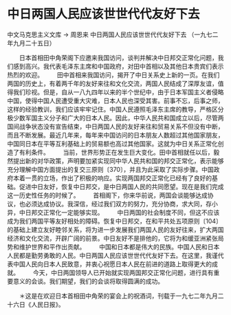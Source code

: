 # 中日两国人民应该世世代代友好下去

中文马克思主义文库 -> 周恩来
中日两国人民应该世世代代友好下去
（一九七二年九月二十五日）


　　日本首相田中角荣阁下应邀来我国访问，谈判并解决中日邦交正常化问题，我们感到高兴。我代表毛泽东主席和中国政府，对田中首相以及其他日本贵宾们表示热烈的欢迎。
　　田中首相来我国访问，揭开了中日关系史上新的一页。在我们两国的历史上，有着两千年的友好来往和文化交流，两国人民结成了深厚友谊，值得我们珍视。但是，自从一八九四年以来的半个世纪中，由于日本军国主义者侵略中国，使得中国人民遭受重大灾难，日本人民也深受其害。前事不忘，后事之师，这样的经验教训，我们应该牢牢记住。中国人民遵照毛泽东主席的教导，严格区分极少数军国主义分子和广大的日本人民。因此，中华人民共和国成立以后，尽管两国间战争状态没有宣告结束，中日两国人民的友好来往和贸易关系不但没有中断，而且不断发展。最近几年来，每年来中国访问的日本朋友人数超过其他国家朋友，中国同日本在平等互利基础上的贸易额也高过其他国家。这就为中日关系正常化创造了有利条件。
　　当前，世界形势正在发生巨大变化。田中首相就任以后，毅然提出新的对华政策，声明要加紧实现同中华人民共和国的邦交正常化，表示能够充分理解中国方面提出的复交三原则〔370〕，并且为此采取了实际步骤。中国政府本着一贯的立场，作出了积极的响应。实现两国邦交正常化已经有了良好的基础。促进中日友好，恢复中日邦交，是中日两国人民的共同愿望。现在是我们完成这一历史性任务的时候了。
　　首相阁下，你来华前说，两国会谈能够达成协议，也必须达成协议。我深信，经过我们双方的努力，充分协商，求大同，存小异，中日邦交正常化一定能够实现。
　　中日两国的社会制度不同，但这不应该成为我们两国平等友好相处的障碍。恢复中日邦交，在和平共处五项原则〔104〕的基础上建立友好睦邻关系，将为进一步发展我们两国人民的友好往来，扩大两国经济和文化交流，开辟广阔的前景。中日友好不是排他的，它将为和缓亚洲紧张局势和维护世界和平作出贡献。
　　中国和日本都是伟大的民族。中国人民和日本人民都是勤劳勇敢的人民。中日两国人民应该世世代代友好下去。在这里，我谨代表中国人民向日本人民致意，并衷心祝愿日本人民在前进的道路上取得更大的成就。
　　今天，中日两国领导人已开始就实现两国邦交正常化问题，进行具有重要意义的会谈。我们期望，我们的会谈将取得圆满的成功。


　　＊这是在欢迎日本首相田中角荣的宴会上的祝酒词，刊载于一九七二年九月二十六日《人民日报》。



